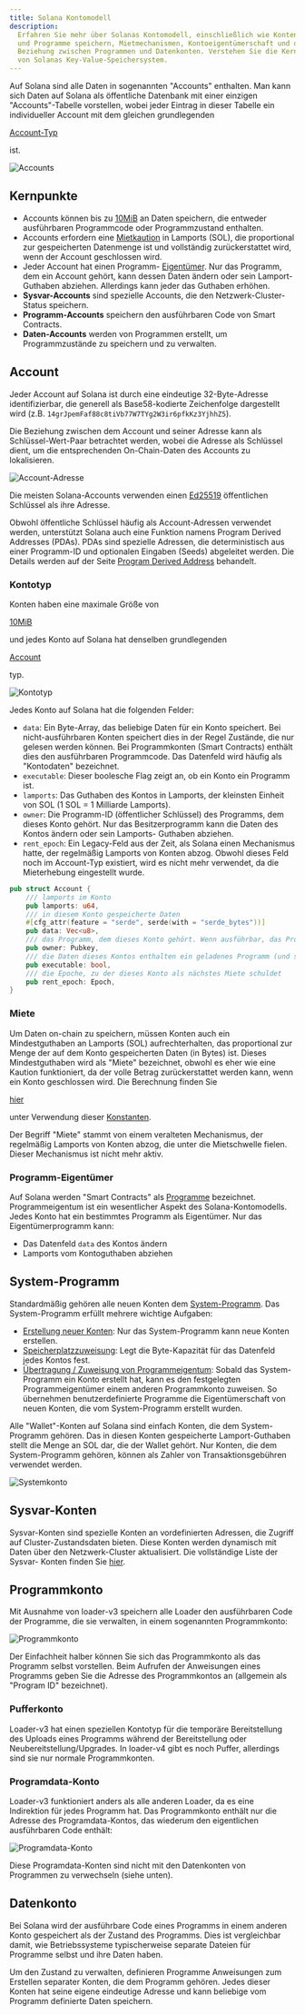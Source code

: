 ```yaml
---
title: Solana Kontomodell
description:
  Erfahren Sie mehr über Solanas Kontomodell, einschließlich wie Konten Daten
  und Programme speichern, Mietmechanismen, Kontoeigentümerschaft und die
  Beziehung zwischen Programmen und Datenkonten. Verstehen Sie die Kernkonzepte
  von Solanas Key-Value-Speichersystem.
---
```


Auf Solana sind alle Daten in sogenannten "Accounts" enthalten. Man kann sich
Daten auf Solana als öffentliche Datenbank mit einer einzigen "Accounts"-Tabelle
vorstellen, wobei jeder Eintrag in dieser Tabelle ein individueller Account mit
dem gleichen grundlegenden

[Account-Typ](https://github.com/anza-xyz/agave/blob/v2.1.13/sdk/account/src/lib.rs#L48-L60)

ist.

![Accounts](/assets/docs/core/accounts/accounts.png)

## Kernpunkte

- Accounts können bis zu
  [10MiB](https://github.com/anza-xyz/agave/blob/v2.1.13/sdk/program/src/system_instruction.rs#L85)
  an Daten speichern, die entweder ausführbaren Programmcode oder
  Programmzustand enthalten.
- Accounts erfordern eine
  [Mietkaution](https://github.com/anza-xyz/agave/blob/v2.1.13/sdk/rent/src/lib.rs#L93-L97)
  in Lamports (SOL), die proportional zur gespeicherten Datenmenge ist und
  vollständig zurückerstattet wird, wenn der Account geschlossen wird.
- Jeder Account hat einen Programm-
  [Eigentümer](https://github.com/anza-xyz/agave/blob/v2.1.13/sdk/account/src/lib.rs#L55).
  Nur das Programm, dem ein Account gehört, kann dessen Daten ändern oder sein
  Lamport-Guthaben abziehen. Allerdings kann jeder das Guthaben erhöhen.
- **Sysvar-Accounts** sind spezielle Accounts, die den Netzwerk-Cluster-Status
  speichern.
- **Programm-Accounts** speichern den ausführbaren Code von Smart Contracts.
- **Daten-Accounts** werden von Programmen erstellt, um Programmzustände zu
  speichern und zu verwalten.

## Account

Jeder Account auf Solana ist durch eine eindeutige 32-Byte-Adresse
identifizierbar, die generell als Base58-kodierte Zeichenfolge dargestellt wird
(z.B. `14grJpemFaf88c8tiVb77W7TYg2W3ir6pfkKz3YjhhZ5`).

Die Beziehung zwischen dem Account und seiner Adresse kann als
Schlüssel-Wert-Paar betrachtet werden, wobei die Adresse als Schlüssel dient, um
die entsprechenden On-Chain-Daten des Accounts zu lokalisieren.

![Account-Adresse](/assets/docs/core/accounts/account-address.svg)

Die meisten Solana-Accounts verwenden einen [Ed25519](https://ed25519.cr.yp.to/)
öffentlichen Schlüssel als ihre Adresse.

Obwohl öffentliche Schlüssel häufig als Account-Adressen verwendet werden,
unterstützt Solana auch eine Funktion namens Program Derived Addresses (PDAs).
PDAs sind spezielle Adressen, die deterministisch aus einer Programm-ID und
optionalen Eingaben (Seeds) abgeleitet werden. Die Details werden auf der Seite
[Program Derived Address](/docs/core/pda) behandelt.

### Kontotyp

Konten haben eine maximale Größe von

[10MiB](https://github.com/anza-xyz/agave/blob/v2.1.13/sdk/program/src/system_instruction.rs#L85)

und jedes Konto auf Solana hat denselben grundlegenden

[Account](https://github.com/anza-xyz/agave/blob/v2.1.13/sdk/account/src/lib.rs#L48-L60)

typ.

![Kontotyp](/assets/docs/core/accounts/account-type.svg)

Jedes Konto auf Solana hat die folgenden Felder:

- `data`: Ein Byte-Array, das beliebige Daten für ein Konto speichert. Bei
  nicht-ausführbaren Konten speichert dies in der Regel Zustände, die nur
  gelesen werden können. Bei Programmkonten (Smart Contracts) enthält dies den
  ausführbaren Programmcode. Das Datenfeld wird häufig als "Kontodaten"
  bezeichnet.
- `executable`: Dieser boolesche Flag zeigt an, ob ein Konto ein Programm ist.
- `lamports`: Das Guthaben des Kontos in Lamports, der kleinsten Einheit von SOL
  (1 SOL = 1 Milliarde Lamports).
- `owner`: Die Programm-ID (öffentlicher Schlüssel) des Programms, dem dieses
  Konto gehört. Nur das Besitzerprogramm kann die Daten des Kontos ändern oder
  sein Lamports- Guthaben abziehen.
- `rent_epoch`: Ein Legacy-Feld aus der Zeit, als Solana einen Mechanismus
  hatte, der regelmäßig Lamports von Konten abzog. Obwohl dieses Feld noch im
  Account-Typ existiert, wird es nicht mehr verwendet, da die Mieterhebung
  eingestellt wurde.

```rust title="Basis-Kontotyp"
pub struct Account {
    /// lamports im Konto
    pub lamports: u64,
    /// in diesem Konto gespeicherte Daten
    #[cfg_attr(feature = "serde", serde(with = "serde_bytes"))]
    pub data: Vec<u8>,
    /// das Programm, dem dieses Konto gehört. Wenn ausführbar, das Programm, das dieses Konto lädt.
    pub owner: Pubkey,
    /// die Daten dieses Kontos enthalten ein geladenes Programm (und sind jetzt schreibgeschützt)
    pub executable: bool,
    /// die Epoche, zu der dieses Konto als nächstes Miete schuldet
    pub rent_epoch: Epoch,
}
```

### Miete

Um Daten on-chain zu speichern, müssen Konten auch ein Mindestguthaben an
Lamports (SOL) aufrechterhalten, das proportional zur Menge der auf dem Konto
gespeicherten Daten (in Bytes) ist. Dieses Mindestguthaben wird als "Miete"
bezeichnet, obwohl es eher wie eine Kaution funktioniert, da der volle Betrag
zurückerstattet werden kann, wenn ein Konto geschlossen wird. Die Berechnung
finden Sie

[hier](https://github.com/anza-xyz/agave/blob/v2.1.13/sdk/rent/src/lib.rs#L93-L97)

unter Verwendung dieser
[Konstanten](https://github.com/anza-xyz/agave/blob/v2.1.13/sdk/rent/src/lib.rs#L47-L70).

Der Begriff "Miete" stammt von einem veralteten Mechanismus, der regelmäßig
Lamports von Konten abzog, die unter die Mietschwelle fielen. Dieser Mechanismus
ist nicht mehr aktiv.

### Programm-Eigentümer

Auf Solana werden "Smart Contracts" als [Programme](/docs/core/programs)
bezeichnet. Programmeigentum ist ein wesentlicher Aspekt des
Solana-Kontomodells. Jedes Konto hat ein bestimmtes Programm als Eigentümer. Nur
das Eigentümerprogramm kann:

- Das Datenfeld `data` des Kontos ändern
- Lamports vom Kontoguthaben abziehen

## System-Programm

Standardmäßig gehören alle neuen Konten dem
[System-Programm](https://github.com/anza-xyz/agave/tree/v2.1.13/programs/system/src).
Das System-Programm erfüllt mehrere wichtige Aufgaben:

- [Erstellung neuer Konten](https://github.com/anza-xyz/agave/blob/v2.1.13/programs/system/src/system_processor.rs#L146):
  Nur das System-Programm kann neue Konten erstellen.
- [Speicherplatzzuweisung](https://github.com/anza-xyz/agave/blob/v2.1.13/programs/system/src/system_processor.rs#L71):
  Legt die Byte-Kapazität für das Datenfeld jedes Kontos fest.
- [Übertragung / Zuweisung von Programmeigentum](https://github.com/anza-xyz/agave/blob/v2.1.13/programs/system/src/system_processor.rs#L113):
  Sobald das System-Programm ein Konto erstellt hat, kann es den festgelegten
  Programmeigentümer einem anderen Programmkonto zuweisen. So übernehmen
  benutzerdefinierte Programme die Eigentümerschaft von neuen Konten, die vom
  System-Programm erstellt wurden.

Alle "Wallet"-Konten auf Solana sind einfach Konten, die dem System-Programm
gehören. Das in diesen Konten gespeicherte Lamport-Guthaben stellt die Menge an
SOL dar, die der Wallet gehört. Nur Konten, die dem System-Programm gehören,
können als Zahler von Transaktionsgebühren verwendet werden.

![Systemkonto](/assets/docs/core/accounts/system-account.svg)

## Sysvar-Konten

Sysvar-Konten sind spezielle Konten an vordefinierten Adressen, die Zugriff auf
Cluster-Zustandsdaten bieten. Diese Konten werden dynamisch mit Daten über den
Netzwerk-Cluster aktualisiert. Die vollständige Liste der Sysvar- Konten finden
Sie [hier](https://docs.anza.xyz/runtime/sysvars).

## Programmkonto

Mit Ausnahme von loader-v3 speichern alle Loader den ausführbaren Code der
Programme, die sie verwalten, in einem sogenannten Programmkonto:

![Programmkonto](/assets/docs/core/accounts/program-account-simple.svg)

Der Einfachheit halber können Sie sich das Programmkonto als das Programm selbst
vorstellen. Beim Aufrufen der Anweisungen eines Programms geben Sie die Adresse
des Programmkontos an (allgemein als "Program ID" bezeichnet).

### Pufferkonto

Loader-v3 hat einen speziellen Kontotyp für die temporäre Bereitstellung des
Uploads eines Programms während der Bereitstellung oder
Neubereitstellung/Upgrades. In loader-v4 gibt es noch Puffer, allerdings sind
sie nur normale Programmkonten.

### Programdata-Konto

Loader-v3 funktioniert anders als alle anderen Loader, da es eine Indirektion
für jedes Programm hat. Das Programmkonto enthält nur die Adresse des
Programdata-Kontos, das wiederum den eigentlichen ausführbaren Code enthält:

![Programdata-Konto](/assets/docs/core/accounts/program-account-expanded.svg)

Diese Programdata-Konten sind nicht mit den Datenkonten von Programmen zu
verwechseln (siehe unten).

## Datenkonto

Bei Solana wird der ausführbare Code eines Programms in einem anderen Konto
gespeichert als der Zustand des Programms. Dies ist vergleichbar damit, wie
Betriebssysteme typischerweise separate Dateien für Programme selbst und ihre
Daten haben.

Um den Zustand zu verwalten, definieren Programme Anweisungen zum Erstellen
separater Konten, die dem Programm gehören. Jedes dieser Konten hat seine eigene
eindeutige Adresse und kann beliebige vom Programm definierte Daten speichern.
